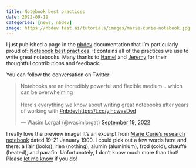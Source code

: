 ```yaml
---
title: Notebook best practices
date: 2022-09-19
categories: [news, nbdev]
image: https://nbdev.fast.ai/tutorials/images/marie-curie-notebook.jpg
---
```


I just published a page in the [nbdev](https://nbdev.fast.ai) documentation that I'm particularly proud of: [Notebook best practices](https://nbdev.fast.ai/tutorials/best_practices.html). It contains all of the practices we use to write great notebooks. Many thanks to [Hamel](https://twitter.com/HamelHusain) and [Jeremy](https://twitter.com/jeremyphoward) for their thoughtful contributions and feedback.

You can follow the conversation on Twitter:

<blockquote class="twitter-tweet"><p lang="en" dir="ltr">Notebooks are an incredibly powerful and flexible medium... which can be overwhelming<br><br>Here&#39;s everything we know about writing great notebooks after years of working with <a href="https://twitter.com/hashtag/nbdev?src=hash&amp;ref_src=twsrc%5Etfw">#nbdev</a><a href="https://t.co/yihcwasDvd">https://t.co/yihcwasDvd</a></p>&mdash; Wasim Lorgat (@wasimlorgat) <a href="https://twitter.com/wasimlorgat/status/1571658455605481473?ref_src=twsrc%5Etfw">September 19, 2022</a></blockquote> <script async src="https://platform.twitter.com/widgets.js" charset="utf-8"></script>

I really love the preview image! It's an excerpt from [Marie Curie's research notebook](https://wellcomecollection.org/works/cywqefw4/items?canvas=82) dated 19-21 January 1900.
I could pick out a few words here and there: a l'air (looks), rien (nothing), alumin (aluminium), frod (cold), chauffé (heated), and parafin.
Unfortunately, I don't know much more than that!
Please [let me know](https://twitter.com/wasimlorgat/status/1571298832885100545?s=20&t=rSYu2_X3IOFteQ39py3ygg) if you do!
